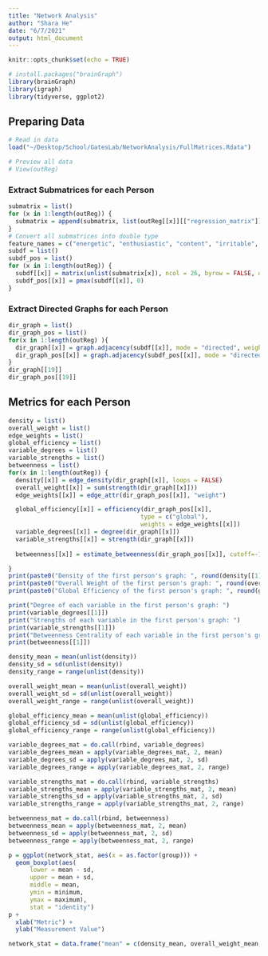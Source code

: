 ```yaml
---
title: "Network Analysis"
author: "Shara He"
date: "6/7/2021"
output: html_document
---
```


```r
knitr::opts_chunk$set(echo = TRUE)

# install.packages("brainGraph")
library(brainGraph)
library(igraph)
library(tidyverse, ggplot2)
```

## Preparing Data

```r
# Read in data
load("~/Desktop/School/GatesLab/NetworkAnalysis/FullMatrices.Rdata")

# Preview all data
# View(outReg)
```

### Extract Submatrices for each Person
```r
submatrix = list()
for (x in 1:length(outReg)) {
  submatrix = append(submatrix, list(outReg[[x]][["regression_matrix"]][1:26,1:26]))
}
# Convert all submatrices into double type
feature_names = c("energetic", "enthusiastic", "content", "irritable", "restless", "worried", "guilty",  "afraid", "anhedonia", "angry","hopeless", "down", "positive", "fatigue", "tension", "concentrate", "accepted", "threatened", "ruminate", "avoid_act", "reassure", "procrast", "hours", "difficult", "unsatisfy", "avoid_people")
subdf = list()
subdf_pos = list()
for (x in 1:length(outReg)) {
  subdf[[x]] = matrix(unlist(submatrix[x]), ncol = 26, byrow = FALSE, dimnames = list(feature_names, feature_names))
  subdf_pos[[x]] = pmax(subdf[[x]], 0)
}

```

### Extract Directed Graphs for each Person
```r
dir_graph = list()
dir_graph_pos = list()
for(x in 1:length(outReg) ){
  dir_graph[[x]] = graph.adjacency(subdf[[x]], mode = "directed", weighted = TRUE)
  dir_graph_pos[[x]] = graph.adjacency(subdf_pos[[x]], mode = "directed", weighted = TRUE)
}
dir_graph[[19]]
dir_graph_pos[[19]]

```

## Metrics for each Person
```r
density = list()
overall_weight = list()
edge_weights = list()
global_efficiency = list()
variable_degrees = list() 
variable_strengths = list() 
betweenness = list()
for(x in 1:length(outReg)) {
  density[[x]] = edge_density(dir_graph[[x]], loops = FALSE)
  overall_weight[[x]] = sum(strength(dir_graph[[x]]))
  edge_weights[[x]] = edge_attr(dir_graph_pos[[x]], "weight")

  global_efficiency[[x]] = efficiency(dir_graph_pos[[x]], 
                                     type = c("global"), 
                                     weights = edge_weights[[x]])
  variable_degrees[[x]] = degree(dir_graph[[x]])
  variable_strengths[[x]] = strength(dir_graph[[x]])
  
  betweenness[[x]] = estimate_betweenness(dir_graph_pos[[x]], cutoff=-1, weights =edge_weights[[x]])

}
print(paste0("Density of the first person's graph: ", round(density[[1]], 4)))
print(paste0("Overall Weight of the first person's graph: ", round(overall_weight[[1]], 4))) 
print(paste0("Global Efficiency of the first person's graph: ", round(global_efficiency[[1]], 4))) 

print("Degree of each variable in the first person's graph: ")
print(variable_degrees[[1]])
print("Strengths of each variable in the first person's graph: ")
print(variable_strengths[[1]])
print("Betweenness Centrality of each variable in the first person's graph: ")
print(betweenness[[1]])

```


```r
density_mean = mean(unlist(density))
density_sd = sd(unlist(density))
density_range = range(unlist(density))

overall_weight_mean = mean(unlist(overall_weight))
overall_weight_sd = sd(unlist(overall_weight))
overall_weight_range = range(unlist(overall_weight))

global_efficiency_mean = mean(unlist(global_efficiency))
global_efficiency_sd = sd(unlist(global_efficiency))
global_efficiency_range = range(unlist(global_efficiency))

variable_degrees_mat = do.call(rbind, variable_degrees)
variable_degrees_mean = apply(variable_degrees_mat, 2, mean)
variable_degrees_sd = apply(variable_degrees_mat, 2, sd)
variable_degrees_range = apply(variable_degrees_mat, 2, range)

variable_strengths_mat = do.call(rbind, variable_strengths)
variable_strengths_mean = apply(variable_strengths_mat, 2, mean)
variable_strengths_sd = apply(variable_strengths_mat, 2, sd)
variable_strengths_range = apply(variable_strengths_mat, 2, range)

betweenness_mat = do.call(rbind, betweenness)
betweenness_mean = apply(betweenness_mat, 2, mean)
betweenness_sd = apply(betweenness_mat, 2, sd)
betweenness_range = apply(betweenness_mat, 2, range)
```

```r
p = ggplot(network_stat, aes(x = as.factor(group))) +
  geom_boxplot(aes(
      lower = mean - sd, 
      upper = mean + sd, 
      middle = mean, 
      ymin = minimum, 
      ymax = maximum),
      stat = "identity") 
p +
  xlab("Metric") +
  ylab("Measurement Value")

```

```r
network_stat = data.frame("mean" = c(density_mean, overall_weight_mean, global_efficiency_mean), "sd" = c(density_sd, overall_weight_sd, global_efficiency_sd),"minimum" = c(density_range[[1]], overall_weight_range[[1]], global_efficiency_range[[1]]), "maximum" = c(density_range[[2]], overall_weight_range[[2]], global_efficiency_range[[2]]), "group" = c("Density","Overall Weight","Global Efficiency"))

```

